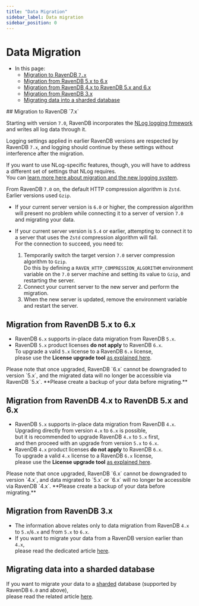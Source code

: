 ```yaml
---
title: "Data Migration"
sidebar_label: Data migration
sidebar_position: 0
---
```



# Data Migration
<Admonition type="note" title="Note">

* In this page:
    * [Migration to RavenDB `7.x`](../../migration/server/data-migration#migration-to-ravendb-7.x)
    * [Migration from RavenDB 5.x to 6.x](../../migration/server/data-migration#migration-from-ravendb-5.x-to-6.x)
    * [Migration from RavenDB 4.x to RavenDB 5.x and 6.x](../../migration/server/data-migration#migration-from-ravendb-4.x-to-ravendb-5.x-and-6.x)
    * [Migration from RavenDB 3.x](../../migration/server/data-migration#migration-from-ravendb-3.x)
    * [Migrating data into a sharded database](../../migration/server/data-migration#migrating-data-into-a-sharded-database)

</Admonition>
## Migration to RavenDB `7.x`

<Admonition type="note" title="Migration and NLog:" id="migration-and-nlog" href="#migration-and-nlog">

Starting with version `7.0`, RavenDB incorporates the 
[NLog logging frmework](../../server/troubleshooting/logging) and writes all log 
data through it.  

Logging settings applied in earlier RavenDB versions are respected by RavenDB `7.x`, 
and logging should continue by these settings without interference after the migration.  

If you want to use NLog-specific features, though, you will have to address a different set 
of settings that NLog requires.  
You can [learn more here about migration and the new logging system](../../server/troubleshooting/logging#customize-after-migration).  

</Admonition> 
<Admonition type="note" title="Migration and HTTP Compression:" id="migration-and-http-compression" href="#migration-and-http-compression">

From RavenDB `7.0` on, the default HTTP compression algorithm is `Zstd`.  
Earlier versions used `Gzip`.  

* If your current server version is `6.0` or higher, the compression algorithm 
  will present no problem while connecting it to a server of version `7.0` and 
  migrating your data.  

* If your current server version is `5.4` or earlier, attempting to connect it 
  to a server that uses the `Zstd` compression algorithm will fail.  
  For the connection to succeed, you need to:  
   1. Temporarily switch the target version `7.0` server compression algorithm to `Gzip`.  
      Do this by defining a `RAVEN_HTTP_COMPRESSION_ALGORITHM` environment variable on 
      the `7.0` server machine and setting its value to `Gzip`, and restarting the server.  
   2. Connect your current server to the new server and perform the migration.  
   3. When the new server is updated, remove the environment variable and restart the server.  

</Admonition>



## Migration from RavenDB 5.x to 6.x

* RavenDB `6.x` supports in-place data migration from RavenDB `5.x`.
* RavenDB `5.x` product licenses **do not apply** to RavenDB `6.x`.  
  To upgrade a valid `5.x` license to a RavenDB `6.x` license,  
  please use the **License upgrade tool** [as explained here](../../start/licensing/replace-license#upgrade-a-license-key-for-ravendb-6.x).

<Admonition type="warning" title="Warning">
Please note that once upgraded, RavenDB `6.x` cannot be downgraded to version `5.x`,  
and the migrated data will no longer be accessible via RavenDB `5.x`.  
**Please create a backup of your data before migrating.**  
</Admonition>



## Migration from RavenDB 4.x to RavenDB 5.x and 6.x

* RavenDB `5.x` supports in-place data migration from RavenDB `4.x`.
  <Admonition type="info" title="Info">
  Upgrading directly from version `4.x` to `6.x` is possible,  
  but it is recommended to upgrade RavenDB `4.x` to `5.x` first,  
  and then proceed with an upgrade from version `5.x` to `6.x`.
  </Admonition>
* RavenDB `4.x` product licenses **do not apply** to RavenDB `6.x`.  
  To upgrade a valid `4.x` license to a RavenDB `6.x` license,  
  please use the **License upgrade tool** [as explained here](../../start/licensing/replace-license#upgrade-a-license-key-for-ravendb-6.x).

<Admonition type="warning" title="Warning">
Please note that once upgraded, RavenDB `6.x` cannot be downgraded to version `4.x`,  
and data migrated to `5.x` or `6.x` will no longer be accessible via RavenDB `4.x`.  
**Please create a backup of your data before migrating.**  
</Admonition>



## Migration from RavenDB 3.x

* The information above relates only to data migration from RavenDB `4.x` to `5.x`/`6.x` and from `5.x` to `6.x`.
* If you want to migrate your data from a RavenDB version earlier than `4.x`,  
  please read the dedicated article [here](https://ravendb.net/docs/article-page/4.2/csharp/migration/server/data-migration).



## Migrating data into a sharded database

If you want to migrate your data to a [sharded](../../sharding/overview) database (supported by RavenDB `6.0` and above),  
please read the related article [here](../../sharding/migration).


